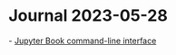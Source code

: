= Journal 2023-05-28 =

- [[https://jupyterbook.org/start/overview.html|Jupyter Book command-line interface]]
